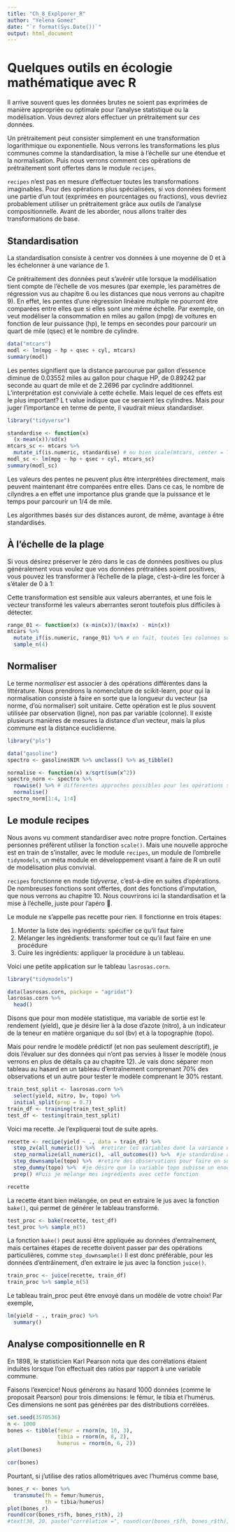 ```yaml
---
title: "Ch_8_Explporer_R"
author: "Yelena Gomez"
date: "`r format(Sys.Date())`"
output: html_document
---
```


# Quelques outils en écologie mathématique avec R

Il arrive souvent ques les données brutes ne soient pas exprimées de manière appropriée ou optimale pour l’analyse statistique ou la modélisation. Vous devrez alors effectuer un prétraitement sur ces données.

Un prétraitement peut consister simplement en une transformation logarithmique ou exponentielle. Nous verrons les transformations les plus communes comme la standardisation, la mise à l’échelle sur une étendue et la normalisation. Puis nous verrons comment ces opérations de prétraitement sont offertes dans le module `recipes`.

`recipes` n’est pas en mesure d’effectuer toutes les transformations imaginables. Pour des opérations plus spécialisées, si vos données forment une partie d’un tout (exprimées en pourcentages ou fractions), vous devriez probablement utiliser un prétraitement grâce aux outils de l’analyse compositionnelle. Avant de les aborder, nous allons traiter des transformations de base.

## Standardisation

La standardisation consiste à centrer vos données à une moyenne de 0 et à les échelonner à une variance de 1.

Ce prétraitement des données peut s’avérér utile lorsque la modélisation tient compte de l’échelle de vos mesures (par exemple, les paramètres de régression vus au chapitre 6 ou les distances que nous verrons au chapitre 9). En effet, les pentes d’une régression linéaire multiple ne pourront être comparées entre elles que si elles sont une même échelle. Par exemple, on veut modéliser la consommation en miles au gallon (mpg) de voitures en fonction de leur puissance (hp), le temps en secondes pour parcourir un quart de mile (qsec) et le nombre de cylindre.


```r
data("mtcars")
modl <- lm(mpg ~ hp + qsec + cyl, mtcars)
summary(modl)
```
Les pentes signifient que la distance parcourue par gallon d’essence diminue de 0.03552 miles au gallon pour chaque HP, de 0.89242 par seconde au quart de mile et de 2.2696 par cyclindre additionnel. L’interprétation est conviviale à cette échelle. Mais lequel de ces effets est le plus important? L t value indique que ce seraient les cylindres. Mais pour juger l’importance en terme de pente, il vaudrait mieux standardiser.

```r
library("tidyverse")
```


```r
standardise <- function(x) 
  (x-mean(x))/sd(x)
mtcars_sc <- mtcars %>%
  mutate_if(is.numeric, standardise) # ou bien scale(mtcars, center = TRUE, scale = TRUE)
modl_sc <- lm(mpg ~ hp + qsec + cyl, mtcars_sc)
summary(modl_sc)
```
Les valeurs des pentes ne peuvent plus être interprétées directement, mais peuvent maintenant être comparées entre elles. Dans ce cas, le nombre de cilyndres a en effet une importance plus grande que la puissance et le temps pour parcourir un 1/4 de mile.

Les algorithmes basés sur des distances auront, de même, avantage à être standardisés.

## À l’échelle de la plage

Si vous désirez préserver le zéro dans le cas de données positives ou plus généralement vous voulez que vos données prétraitées soient positives, vous pouvez les transformer à l’échelle de la plage, c’est-à-dire les forcer à s’étaler de 0 à 1:

Cette transformation est sensible aux valeurs aberrantes, et une fois le vecteur transformé les valeurs aberrantes seront toutefois plus difficiles à détecter.

```r
range_01 <- function(x) (x-min(x))/(max(x) - min(x))
mtcars %>%
  mutate_if(is.numeric, range_01) %>% # en fait, toutes les colonnes sont numériques, alors mutate_all aurait pu être utilisé au lieu de mutate_if
  sample_n(4)
```

## Normaliser

Le terme *normaliser* est associer à des opérations différentes dans la littérature. Nous prendrons la nomenclature de scikit-learn, pour qui la normalisation consiste à faire en sorte que la longueur du vecteur (sa norme, d’où normaliser) soit unitaire. Cette opération est le plus souvent utilisée par observation (ligne), non pas par variable (colonne). Il existe plusieurs manières de mesures la distance d’un vecteur, mais la plus commune est la distance euclidienne.

```r
library("pls")
```


```r
data("gasoline")
spectro <- gasoline$NIR %>% unclass() %>% as_tibble()

normalise <- function(x) x/sqrt(sum(x^2))
spectro_norm <- spectro %>% 
  rowwise() %>% # différentes approches possibles pour les opérations sur les lignes
  normalise()
spectro_norm[1:4, 1:4]
```

## Le module recipes

Nous avons vu comment standardiser avec notre propre fonction. Certaines personnes préfèrent utiliser la fonction `scale()`. Mais une nouvelle approche est en train de s’installer, avec le module `recipes`, un module de l’ombrelle `tidymodels`, un méta module en développement visant à faire de R un outil de modélisation plus convivial.

`recipes` fonctionne en mode *tidyverse*, c’est-à-dire en suites d’opérations. De nombreuses fonctions sont offertes, dont des fonctions d’imputation, que nous verrons au chapitre 10. Nous couvrirons ici la standardisation et la mise à l’échelle, juste pour l’apéro 🍳.

Le module ne s’appelle pas recette pour rien. Il fonctionne en trois étapes:

1. Monter la liste des ingrédients: spécifier ce qu’il faut faire
1. Mélanger les ingrédients: transformer tout ce qu’il faut faire en une procédure
1. Cuire les ingrédients: appliquer la procédure à un tableau.

Voici une petite application sur le tableau `lasrosas.corn`.

```r
library("tidymodels")
```


```r
data(lasrosas.corn, package = "agridat")
lasrosas.corn %>% 
  head()
```

Disons que pour mon modèle statistique, ma variable de sortie est le rendement (yield), que je désire lier à la dose d’azote (nitro), à un indicateur de la teneur en matière organique du sol (bv) et à la topographie (topo).

Mais pour rendre le modèle prédictif (et non pas seulement descriptif), je dois l’évaluer sur des données qui n’ont pas servies à lisser le modèle (nous verrons en plus de détails ça au chapitre 12). Je vais donc séparer mon tableau au hasard en un tableau d’entraînement comprenant 70% des observations et un autre pour tester le modèle comprenant le 30% restant.

```r
train_test_split <- lasrosas.corn %>% 
  select(yield, nitro, bv, topo) %>% 
  initial_split(prop = 0.7)
train_df <- training(train_test_split)
test_df <- testing(train_test_split)
```

Voici ma recette. Je l’expliquerai tout de suite après.


```r
recette <- recipe(yield ~ ., data = train_df) %>% 
  step_zv(all_numeric()) %>%  #retirer les variables dont la variance est non-nulle, ce qui est pratique pour éviter que la standardisation divise par 0
  step_normalize(all_numeric(), -all_outcomes()) %>%  #je standardise avec la fonction step_normalize() et la standardisation n’est applicable que sur les entrées numériques du modèle
  step_downsample(topo) %>%  #retire des obsservations pour faire en sorte que les catégories d’une variable apparaissent toutes en même nombre
  step_dummy(topo) %>%  #je désire que la variable topo subisse un enodage catégoriel
  prep() #Puis je mélange mes ingrédients avec cette fonction

```

```r
recette
```

La recette étant bien mélangée, on peut en extraire le jus avec la fonction `bake()`, qui permet de générer le tableau transformé.

```r
test_proc <- bake(recette, test_df)
test_proc %>% sample_n(5)

```

La fonction `bake()` peut aussi être appliquée au données d’entraînement, mais certaines étapes de recette doivent passer par des opérations particulières, comme `step_downsample()` Il est donc préférable, pour les données d’entrâinement, d’en extraire le jus avec la fonction `juice()`.

```r

train_proc <- juice(recette, train_df)
train_proc %>% sample_n(5)

```

Le tableau train_proc peut être envoyé dans un modèle de votre choix! Par exemple,

```r
lm(yield ~ ., train_proc) %>% 
  summary()
```

## Analyse compositionnelle en R

En 1898, le statisticien Karl Pearson nota que des corrélations étaient induites lorsque l’on effectuait des ratios par rapport à une variable commune.

Faisons l’exercice! Nous générons au hasard 1000 données (comme le proposait Pearson) pour trois dimensions: le fémur, le tibia et l’humérus. Ces dimensions ne sont pas générées par des distributions corrélées.

```r
set.seed(3570536)
n <- 1000
bones <- tibble(femur = rnorm(n, 10, 3),
                tibia = rnorm(n, 8, 2),
                humerus = rnorm(n, 6, 2))
plot(bones)
```



```r
cor(bones)
```

Pourtant, si j’utilise des ratios allométriques avec l’humérus comme base,

```r
bones_r <- bones %>% 
  transmute(fh = femur/humerus,
            th = tibia/humerus)
plot(bones_r)
round(cor(bones_r$fh, bones_r$th), 2)
#text(30, 20, paste("corrélation =", round(cor(bones_r$fh, bones_r$th), 2)), col = "blue")

```



```r

```



```r

```



```r

```




```r

```




```r

```



```r

```




